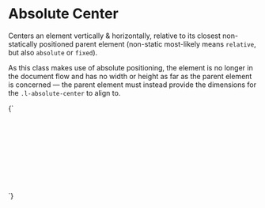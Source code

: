 
<Meta title="Layout/Absolute center" />

# Absolute Center

Centers an element vertically & horizontally, relative to its closest non-statically positioned parent element (non-static most-likely means `relative`, but also `absolute` or `fixed`).

As this class makes use of absolute positioning, the element is no longer in the document flow and has no width or height as far as the parent element is concerned — the parent element must instead provide the dimensions for the `.l-absolute-center` to align to.

<Canvas>
  <Story name="Absolute center">
    {`
      <div class="u-bg--brand-2" style="min-height: 10rem; position: relative">
        <div class="l-absolute-center">This element is exactly centered within the parent element</div>
      </div>
    `}
  </Story>
</Canvas>

